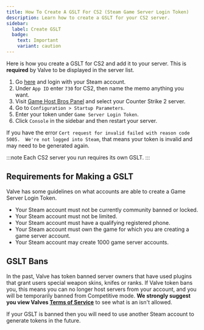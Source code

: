 ```yaml
---
title: How To Create A GSLT For CS2 (Steam Game Server Login Token)
description: Learn how to create a GSLT for your CS2 server.
sidebar:
  label: Create GSLT
  badge:
    text: Important
    variant: caution
---
```


Here is how you create a GSLT for CS2 and add it to your server. This is **required** by Valve to be displayed in the server list.

1. Go [here](https://steamcommunity.com/dev/managegameservers) and login with your Steam account.
2. Under `App ID` enter `730` for CS2, then name the memo anything you want. 
3. Visit [Game Host Bros Panel](https://panel.gamehostbros.com/) and select your Counter Strike 2 server.
4. Go to `Configuration > Startup Parameters`.
5. Enter your token under `Game Server Login Token`. 
6. Click `Console` in the sidebar and then restart your server.

If you have the error `Cert request for invalid failed with reason code 5005.  We're not logged into Steam`, that means your token is invalid and may need to be generated again.

:::note
Each CS2 server you run requires its own GSLT.
:::

## Requirements for Making a GSLT
Valve has some guidelines on what accounts are able to create a Game Server Login Token.

- Your Steam account must not be currently community banned or locked.
- Your Steam account must not be limited.
- Your Steam account must have a qualifying registered phone.
- Your Steam account must own the game for which you are creating a game server account.
- Your Steam account may create 1000 game server accounts.

## GSLT Bans

In the past, Valve has token banned server owners that have used plugins that grant users special weapon skins, knifes or ranks. If Valve token bans you, this means you can no longer host servers from your account, and you will be temporarily banned from Competitive mode. **We strongly suggest you view Valves [Terms of Service](https://help.steampowered.com/en/faqs/view/07AF-502E-A104-BD4B)** to see what is an isn't allowed.

If your GSLT is banned then you will need to use another Steam account to generate tokens in the future.